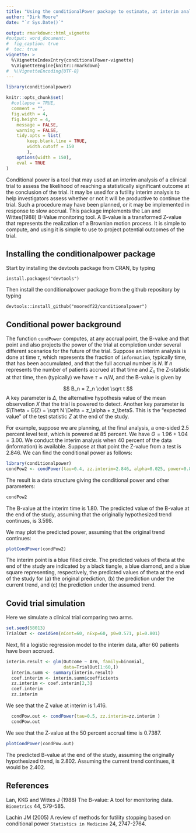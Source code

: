 ```yaml
---
title: "Using the conditionalPower package to estimate, at interim analysis, the probability of a successful outcome of a clinical trial"
author: "Dirk Moore"
date: "`r Sys.Date()`"

output: rmarkdown::html_vignette
#output: word_document:
#  fig_caption: true
#  toc: true
vignette: >
  %\VignetteIndexEntry{conditionalPower-vignette}
  %\VignetteEngine{knitr::rmarkdown}
#  %\VignetteEncoding{UTF-8}
---
```



```r
library(conditionalpower)

knitr::opts_chunk$set(
  #collapse = TRUE,
  comment = "",
  fig.width = 4,
  fig.height = 4,
	message = FALSE,
	warning = FALSE,
	tidy.opts = list(
		keep.blank.line = TRUE,
		width.cutoff = 150
		),
	options(width = 150),
	eval = TRUE
)
```

Conditional power is a tool that may used at an interim analysis  of a clinical trial to assess the likelihood of reaching a statistically significant outcome at the conclusion of the trial. It may be used for a futility interim analysis to help investigators assess whether or not it will be productive to continue the trial. Such a procedure may have been planned, or it may be implemented in response to slow accrual. This package implements the Lan and Wittes(1988) B-Value monitoring tool. A B-value is a transformed Z-value that represents the realization of a Brownian motion process. It is simple to compute, and using it is simple to use to project potential outcomes of the trial.

## Installing the conditionalpower package
Start by installing the devtools package from CRAN, by typing

```
install.packages("devtools")
```

Then install the conditionalpower package from the github repository by typing

```
devtools::install_github("mooredf22/conditionalpower")
```
## Conditional power background

The function `condPower` computes, at any accrual point, the B-value and that point and also projects the power of the trial at completion under several different scenarios for the future of the trial. Suppose an interim analysis is done at time $\tau$, which represents the fraction of `information`, typically time, that has been accumulated, and that the full accrual number is $N$. If $n$ represents the number of patients accrued at that time and $Z_n$ the Z-statistic at that time, then (typically) we have $\tau = n/N$, and the B-value is given by

$$ B_n = Z_n \cdot \sqrt t $$
A key parameter is $\Delta$, the alternative hypothesis value of the mean observation $X$ that the trial is powered to detect. Another key parameter is $\Theta = E(Z) = \sqrt N \Delta = z_\alpha + z_\beta$. This is the "expected value" of the test statistic $Z$ at the end of the study. 

For example, suppose we are planning, at the final analysis, a one-sided 2.5 percent level test, which is powered at 85 percent. We have $\Theta = 1.96 + 1.04 = 3.00$. We conduct the interim analysis when 40 percent of the data (information) is available. Suppose at that point the Z-value from a test is 2.846. We can find the conditional power as follows:

```r
library(conditionalpower)
condPow2 <- condPower(tau=0.4, zz.interim=2.846, alpha=0.025, power=0.85)
```

The result is a data structure giving the conditional power and other parameters:

```r
condPow2
```
The B-value at the interim time is 1.80. The predicted value of the B-value at the end of the study, assuming that the originally hypothesized trend continues, is 3.598.

We may plot the predicted power, assuming that the original trend continues:

```r
plotCondPower(condPow2)
```

The interim point is a blue filled circle. The predicted values of theta at the end of the study are indicated by a black tiangle, a blue diamond, and a blue square representing, respectively, the predicted values of theta at the end of the study for (a) the original prediction, (b) the prediction under the current trend, and (c) the prediction under the assumed trend.

## Covid trial simulation

Here we simulate a clinical trial comparing two arms.

```r
set.seed(58013)
TrialOut <- covidGen(nCont=60, nExp=60, p0=0.571, p1=0.801)
```

Next, fit a logistic regression model to the interim data, after 60 patients have been accrued.

```r
interim.result <- glm(Outcome ~ Arm, family=binomial, 
                      data=TrialOut[1:60,])
  interim.summ <- summary(interim.result)
  coef.interim <- interim.summ$coefficients
  zz.interim <- coef.interim[2,3]
  coef.interim
  zz.interim
```

We see that the Z value at interim is 1.416.
```r
  condPow.out <- condPower(tau=0.5, zz.interim=zz.interim )
  condPow.out
```

We see that the Z-value at the 50 percent accrual time is 0.7387.


```r
plotCondPower(condPow.out)
```

The predicted B-value at the end of the study, assuming the originally hypothesized trend, is 2.802. Assuming the current trend continues, it would be 2.402.


## References

Lan, KKG and Wittes J (1988) The B-value: A tool for monitoring data. `Biometrics` 44, 579-585.

Lachin JM (2005) A review of methods for futility stopping based on conditional power `Statistics in Medicine` 24, 2747-2764.

